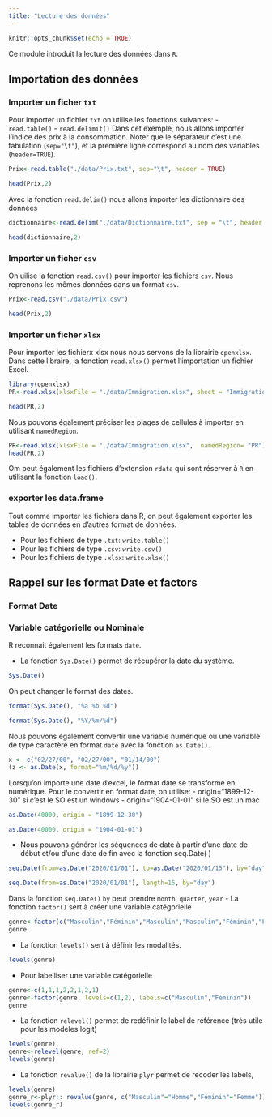 ```yaml
---
title: "Lecture des données"
---
```


```r
knitr::opts_chunk$set(echo = TRUE)
```


Ce module introduit la lecture des données dans `R`.

## Importation des données

### Importer un ficher `txt`

Pour importer un fichier `txt` on utilise les fonctions suivantes: - `read.table()` - `read.delimit()` Dans cet exemple, nous allons importer l'indice des prix à la consommation. Noter que le séparateur c'est une tabulation (`sep="\t"`), et la première ligne correspond au nom des variables (`header=TRUE`).

```r
Prix<-read.table("./data/Prix.txt", sep="\t", header = TRUE)
```

```r
head(Prix,2)
```

Avec la fonction `read.delim()` nous allons importer les dictionnaire des données

```r
dictionnaire<-read.delim("./data/Dictionnaire.txt", sep = "\t", header = TRUE)
```

```r
head(dictionnaire,2)
```

### Importer un ficher `csv`

On uilise la fonction `read.csv()` pour importer les fichiers `csv`. Nous reprenons les mêmes données dans un format `csv`.

```r
Prix<-read.csv("./data/Prix.csv")
```

```r
head(Prix,2)
```

### Importer un ficher `xlsx`

Pour importer les fichierx xlsx nous nous servons de la librairie `openxlsx`. Dans cette libraire, la fonction `read.xlsx()` permet l'importation un fichier Excel.

```r
library(openxlsx)
PR<-read.xlsx(xlsxFile = "./data/Immigration.xlsx", sheet = "Immigration")
```

```r
head(PR,2)
```

Nous pouvons également préciser les plages de cellules à importer en utilisant `namedRegion`.

```r
PR<-read.xlsx(xlsxFile = "./data/Immigration.xlsx",  namedRegion= "PR")
head(PR,2)

```

Om peut également les fichiers d'extension `rdata` qui sont réserver à `R` en utilisant la fonction `load()`.

### exporter les data.frame 
Tout comme importer les fichiers dans R, on peut également exporter les tables de données en d'autres format de données.

- Pour les fichiers de type `.txt`: `write.table()`
- Pour les fichiers de type `.csv`: `write.csv()`
- Pour les fichiers de type `.xlsx`: `write.xlsx()`


## Rappel sur les format Date et factors

### Format Date

### Variable catégorielle ou Nominale

R reconnait également les formats `date`. 

- La fonction `Sys.Date()` permet de récupérer la date du système.

```r
Sys.Date()
```

On peut changer le format des dates.

```r
format(Sys.Date(), "%a %b %d")
```

```r
format(Sys.Date(), "%Y/%m/%d")
```

Nous pouvons également convertir une variable numérique ou une variable de type caractère en format `date` avec la fonction `as.Date()`.

```r
x <- c("02/27/00", "02/27/00", "01/14/00")
(z <- as.Date(x, format="%m/%d/%y"))
```

Lorsqu'on importe une date d'excel, le format date se transforme en numérique. Pour le convertir en format date, on utilise:
- origin="1899-12-30" si c'est le SO est un windows
- origin="1904-01-01" si le SO est un mac

```r
as.Date(40000, origin = "1899-12-30")
```

```r
as.Date(40000, origin = "1904-01-01")
```

- Nous pouvons générer les séquences de date à partir d'une date de début et/ou d'une date de fin avec la fonction seq.Date( )
```r
seq.Date(from=as.Date("2020/01/01"), to=as.Date("2020/01/15"), by="day")
```

```r
seq.Date(from=as.Date("2020/01/01"), length=15, by="day")
```

Dans la fonction `seq.Date()` `by` peut prendre `month`, `quarter`, `year`
-   La fonction `factor()` sert à créer une variable catégorielle

```r
genre<-factor(c("Masculin","Féminin","Masculin","Masculin","Féminin","Féminin","Féminin"))
genre
```

-   La fonction `levels()` sert à définir les modalités.

```r
levels(genre) 
```

-   Pour labelliser une variable catégorielle

```r
genre<-c(1,1,1,2,2,1,2,1)
genre<-factor(genre, levels=c(1,2), labels=c("Masculin","Féminin"))
genre
```

-   La fonction `relevel()` permet de redéfinir le label de référence (très utile pour les modèles logit)

```r
levels(genre)
genre<-relevel(genre, ref=2)
levels(genre)
```

-   La fonction `revalue()` de la librairie `plyr` permet de recoder les labels,

```r
levels(genre)
genre_r<-plyr:: revalue(genre, c("Masculin"="Homme","Féminin"="Femme"))
levels(genre_r)
```

